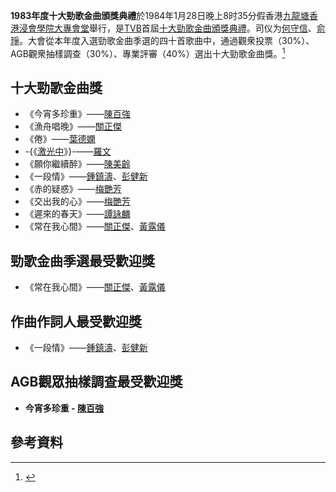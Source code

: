 '''1983年度十大勁歌金曲頒獎典禮'''於1984年1月28日晚上8时35分假香港[[九龍塘|九龍塘]][[香港浸會學院|香港浸會學院]][[大學會堂|大專會堂]]舉行，是[[TVB|TVB]]首屆[[十大勁歌金曲頒獎典禮|十大勁歌金曲頒獎典禮]]。司仪为[[何守信|何守信]]、[[俞琤|俞琤]]。大會從本年度入選勁歌金曲季選的四十首歌曲中，通過觀衆投票（30%）、AGB觀衆抽樣調查（30%）、專業評審（40%）選出十大勁歌金曲獎。<ref name=hktv1984-01-26>{{cite journal |author1=雅雅、迎風、鄺狄、嘉寶 |title=一九八三年十大勁歌金曲頒獎典禮 |journal=《香港電視》 |date=1984-01-26 |issue=847 |pages=10-22}}</ref>

== 十大勁歌金曲獎 ==
*《今宵多珍重》——[[陳百強|陳百強]]
*《漁舟唱晚》——[[關正傑|關正傑]]
*《倦》——[[葉德嫻|葉德嫻]]
*-{《[[激光中|激光中]]》}-——[[羅文|羅文]]
*《願你繼續醉》——[[陳美齡|陳美齡]]
*《一段情》——[[鍾鎮濤|鍾鎮濤]]、[[彭健新|彭健新]]
*《赤的疑惑》——[[梅艷芳|梅艷芳]]
*《交出我的心》——[[梅艷芳|梅艷芳]]
*《遲來的春天》——[[譚詠麟|譚詠麟]]
*《常在我心間》——[[關正傑|關正傑]]、[[黃露儀|黃露儀]]

== 勁歌金曲季選最受歡迎獎 ==
* 《常在我心間》——[[關正傑|關正傑]]、[[黃露儀|黃露儀]]

== 作曲作詞人最受歡迎獎 ==
* 《一段情》——[[鍾鎮濤|鍾鎮濤]]、[[彭健新|彭健新]]

== AGB觀眾抽樣調查最受歡迎獎 ==
*'''今宵多珍重 - [[陳百強|陳百強]]'''

== 參考資料 ==
{{reflist}}

{{十大勁歌金曲頒獎典禮}}
{{香港音乐颁奖典礼}}